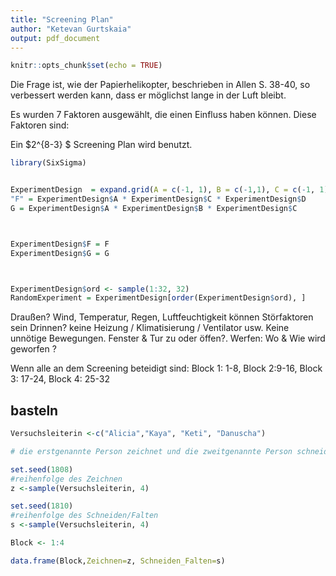 ```yaml
---
title: "Screening Plan"
author: "Ketevan Gurtskaia"
output: pdf_document
---
```


```r
knitr::opts_chunk$set(echo = TRUE)
```

\begin{center}
	
\textbf{\Large{Das Helikopterexperiment}} \\

Kaya Maria Bayer, Ketevan Gurtskaia, Alicia Hemmersbach, Danuscha Große-Hering

\end{center}
 
Die Frage ist, wie der Papierhelikopter, beschrieben in Allen S. 38-40, so verbessert werden kann,
dass er möglichst lange in der Luft bleibt.

Es wurden 7 Faktoren ausgewählt, die einen Einfluss haben können. Diese Faktoren sind:
\begin{table}[h]
	\begin{tabular}{l}
		
		Faktor \\
		\hline
		 A = Länge der Flügel \\
		 B = Breite der Flügel \\
     C = Körperlänge \\		 
		 D = Beinlänge \\
		 E = Fußlänge \\
		 F = Breite des Folds \\
		 G = Winkel des Folds  \\
\end{tabular}
\end{table}		 
		 
\begin{table}[h]
	\begin{tabular}{l}
		
		Confounding \\
		\hline
		
		 F = ACD \\
		 G = ABC  \\
		  
\end{tabular}
\end{table}		 
		 		 
 
 Ein $2^{8-3} $ Screening Plan wird benutzt. \newline
```r

library(SixSigma)


ExperimentDesign  = expand.grid(A = c(-1, 1), B = c(-1,1), C = c(-1, 1), D = c(-1,1), E = c(-1,1) )
"F" = ExperimentDesign$A * ExperimentDesign$C * ExperimentDesign$D
G = ExperimentDesign$A * ExperimentDesign$B * ExperimentDesign$C



ExperimentDesign$F = F
ExperimentDesign$G = G



ExperimentDesign$ord <- sample(1:32, 32)
RandomExperiment = ExperimentDesign[order(ExperimentDesign$ord), ]
```
 

\begin{table}[h]
\begin{tabular}{|l|lllllll|}
  \hline
 & A & B & C & D & E & F & G  \\ 
  \hline
  1 & -1 & -1 & -1 & -1 & -1 & -1 & -1  \\ 
  2 & 1 & -1 & -1 & -1 & -1 & 1 & 1 \\ 
  3 & -1 & 1 & -1 & -1 & -1 & -1 & 1  \\ 
  4 & 1 & 1 & -1 & -1 & -1 & 1 & -1  \\ 
  5 & -1 & -1 & 1 & -1 & -1 & 1 & 1  \\ 
  6 & 1 & -1 & 1 & -1 & -1 & -1& -1  \\ 
  7 & -1 & 1 & 1 & -1 & -1 & 1 & -1  \\ 
  8 & 1 & 1 & 1 & -1 & -1 & -1 & 1  \\ 
  9 & -1 & -1 & -1 & 1 & -1 & 1 & -1  \\ 
  10 & 1 & -1 & -1 & 1 & -1 & -1 & 1  \\ 
  11 & -1 & 1 & -1 & 1 & -1 & 1 & 1  \\ 
  12 & 1 & 1 & -1 & 1 & -1 & -1 & -1  \\ 
  13 & -1 & -1 & 1 & 1 & -1 & -1 & 1  \\ 
  14 & 1 & -1 & 1 & 1 & -1 & 1 & -1  \\ 
  15 & -1 & 1 & 1 & 1 & -1 & -1 & -1  \\ 
  16 & 1 & 1 & 1 & 1 & -1 & 1 & 1  \\ 
  17 & -1 & -1 & -1 & -1 & 1 & -1 & -1  \\ 
  18 & 1 & -1 & -1 & -1 & 1 & 1 & 1  \\ 
  19 & -1 & 1 & -1 & -1 & 1 & -1 & 1  \\ 
  20 & 1 & 1 & -1 & -1 & 1 & 1 & -1  \\ 
  21 & -1 & -1 & 1 & -1 & 1 & 1 & 1 \\ 
  22 & 1 & -1 & 1 & -1 & 1 & -1 & -1  \\ 
  23 & -1 & 1 & 1 & -1 & 1 & 1 & -1  \\ 
  24 & 1 & 1 & 1 & -1 & 1 & -1 & 1  \\ 
  25 & -1 & -1 & -1 & 1 & 1 & 1 & -1  \\ 
  26 & 1 & -1 & -1 & 1 & 1 & -1 & 1  \\ 
  27 & -1 & 1 & -1 & 1 & 1 & 1 & 1 \\ 
  28 & 1 & 1 & -1 & 1 & 1 & -1 & -1  \\ 
  29 & -1 & -1 & 1 & 1 & 1 & -1 & 1  \\ 
  30 & 1 & -1 & 1 & 1 & 1 & 1 & -1  \\ 
  31 & -1 & 1 & 1 & 1 & 1 & -1 & -1  \\ 
  32 & 1 & 1 & 1 & 1 & 1 & 1 & 1 \\ 
   \hline
\end{tabular}
\end{table} 
 


\centering
\begin{tabular}{|r|rr|}
  \hline
  Faktor & \multicolumn{2}{c} {Kodierung} \vline \\
  \hline
   & -1 & 1 \\ 
  \hline
 A & 6cm & 12cm \\ 
  B & 5cm & 3cm \\ 
 C & 5cm & 2cm \\ 
  D & 9cm & 4.5cm \\ 
  E & 3cm & 0cm \\ 
 F & 3cm & 1cm \\ 
 G & $100^o$ & $135^o$ \\ 
   \hline
   
\end{tabular}

	

Draußen? Wind, Temperatur, Regen, Luftfeuchtigkeit können Störfaktoren sein \newline
Drinnen? keine Heizung / Klimatisierung / Ventilator usw. Keine unnötige Bewegungen. Fenster & Tur zu oder öffen?. \newline
Werfen: Wo & Wie wird geworfen ?
	
Wenn alle an dem Screening beteidigt sind:
Block 1: 1-8, Block 2:9-16, Block 3: 17-24, Block 4: 25-32

## basteln
```r
Versuchsleiterin <-c("Alicia","Kaya", "Keti", "Danuscha")

# die erstgenannte Person zeichnet und die zweitgenannte Person schneidet/faltet

set.seed(1808)
#reihenfolge des Zeichnen
z <-sample(Versuchsleiterin, 4)

set.seed(1810)
#reihenfolge des Schneiden/Falten
s <-sample(Versuchsleiterin, 4)

Block <- 1:4

data.frame(Block,Zeichnen=z, Schneiden_Falten=s)
```




\begin{table}[ht]
\centering
\begin{tabular}{|r|rrrrrrr|r|r|}
  \hline
 & A & B & C & D & E & F & G & ord & Block\\ 
  \hline
25 & -1 & -1 & -1 & 1 & 1 & 1 & -1 &   1  & 1\\ 
  3 & -1 & 1 & -1 & -1 & -1 & -1 & 1 &   2  & 1\\ 
  27 & -1 & 1 & -1 & 1 & 1 & 1 & 1 &   3 &1\\ 
  13 & -1 & -1 & 1 & 1 & -1 & -1 & 1 &   4 &1\\ 
  24 & 1 & 1 & 1 & -1 & 1 & -1 & 1 &   5 &1\\ 
  16 & 1 & 1 & 1 & 1 & -1 & 1 & 1 &   6 &1 \\ 
  30 & 1 & -1 & 1 & 1 & 1 & 1& -1 &   7 &1\\ 
  9 & -1 & -1 & -1 & 1 & -1 & 1 & -1 &   8 &1 \\ 
  15 & -1 & 1 & 1 & 1 & -1 & -1 &  -1 &   9 &2\\ 
  10 & 1 & -1 & -1 & 1 & -1 & -1& 1 &  10 &2 \\ 
  32 & 1 & 1 & 1 & 1 & 1 & 1 & 1 &  11 &2\\ 
  22 & 1 & -1 & 1 & -1 & 1 & -1 & -1 &  12 &2\\ 
  20 & 1 & 1 & -1 & -1 & 1 & 1 & -1 &  13 &2\\ 
  14 & 1 & -1 & 1 & 1 & -1 & 1 & -1 &  14 &2\\ 
  4 & 1 & 1 & -1 & -1 & -1 & 1 & -1 &  15 &2 \\ 
  11 & -1 & 1 & -1 & 1 & -1 & 1 & 1 &  16&2 \\ 
  17 & -1 & -1 & -1 & -1 & 1 & -1 & -1 &  17 &3 \\ 
  26 & 1 & -1 & -1 & 1 & 1 & -1 & 1 &  18 &3\\ 
  8 & 1 & 1 & 1 & -1 & -1 & -1 & 1 &  19 &3\\ 
  23 & -1 & 1 & 1 & -1 & 1 & 1 & -1 &  20 &3\\ 
  1 & -1 & -1 & -1 & -1 & -1 & -1 & -1 &  21 &3\\ 
  29 & -1 & -1 & 1 & 1 & 1 & -1 & 1 &  22&3 \\ 
  2 & 1 & -1 & -1 & -1 & -1 & 1 & 1 &  23&3 \\ 
  7 & -1 & 1 & 1 & -1 & -1 & 1 & -1 &  24 &3 \\ 
  21 & -1 & -1 & 1 & -1 & 1 & 1 & 1 &  25 &4\\ 
  28 & 1 & 1 & -1 & 1 & 1 & -1 & -1 &  26 &4\\ 
  18 & 1 & -1 & -1 & -1 & 1 & 1 & 1 &  27 &4\\ 
  12 & 1 & 1 & -1 & 1 & -1 & -1 & -1 &  28 &4 \\ 
  6 & 1 & -1 & 1 & -1 & -1 & -1 & -1 &  29 &4 \\ 
  19 & -1 & 1 & -1 & -1 & 1 & -1 & 1 &  30 &4\\ 
  5 & -1 & -1 & 1 & -1 & -1 & 1 & 1 &  31 &4\\ 
  31 & -1 & 1 & 1 & 1 & 1 & -1 & -1 &  32 &4\\ 
   \hline
\end{tabular}
\end{table}
		 
	

